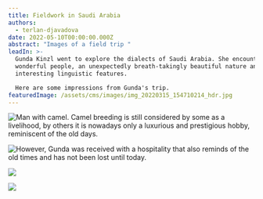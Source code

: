 ```yaml
---
title: Fieldwork in Saudi Arabia
authors:
  - terlan-djavadova
date: 2022-05-10T00:00:00.000Z
abstract: "Images of a field trip "
leadIn: >-
  Gunda Kinzl went to explore the dialects of Saudi Arabia. She encountered
  wonderful people, an unexpectedly breath-takingly beautiful nature and many
  interesting linguistic features.

  Here are some impressions from Gunda's trip. 
featuredImage: /assets/cms/images/img_20220315_154710214_hdr.jpg
---
```

![](/assets/cms/images/img_20220315_154818126.jpg "Man with camel. Camel breeding is still considered by some as a livelihood, by others it is nowadays only a luxurious and prestigious hobby, reminiscent of the old days. ")

![](/assets/cms/images/img_20220316_143424720.jpg "However, Gunda was received with a hospitality that also reminds of the old times and has not been lost until today. ")

![](/assets/cms/images/img_20220316_182914552_hdr.jpg)

![](/assets/cms/images/img_20220319_094853066_hdr.jpg)